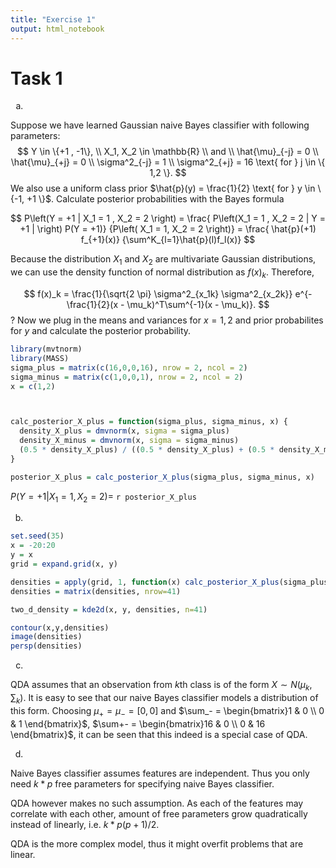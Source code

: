 ```yaml
---
title: "Exercise 1"
output: html_notebook
---
```


# Task 1

a) 

Suppose we have learned Gaussian naive Bayes classifier with following parameters: 
$$
Y \in \{+1 , -1\}, \\
X_1, X_2 \in \mathbb{R} \\
and \\
\hat{\mu}_{-j} = 0 \\
\hat{\mu}_{+j} = 0 \\
\sigma^2_{-j} = 1 \\
\sigma^2_{+j} = 16 \text{ for } j \in \{ 1,2 \}.
$$
We also use a uniform class prior $\hat{p}(y) = \frac{1}{2} \text{ for } y \in \{-1, +1 \}$. Calculate posterior probabilities with the Bayes formula

$$
P\left(Y = +1 | X_1 = 1 , X_2 = 2 \right) = 
\frac{
  P\left(X_1 = 1 , X_2 = 2 | Y = +1 | \right) P(Y = +1)}
  {P\left( X_1 = 1, X_2 = 2 \right)} = 
\frac{
  \hat{p}(+1) f_{+1}(x)}
  {\sum^K_{l=1}\hat{p}(l)f_l(x)}
$$

Because the distribution $X_1$ and $X_2$ are multivariate Gaussian distributions, we can use the density function of normal distribution as $f(x)_k$. Therefore,

$$
f(x)_k = 
\frac{1}{\sqrt{2 \pi} \sigma^2_{x_1k} \sigma^2_{x_2k}}
e^{-\frac{1}{2}(x - \mu_k)^T\sum^{-1}(x - \mu_k)}.
$$
?
Now we plug in the means and variances for $x = {1,2}$ and prior probabilites for $y$ and calculate the posterior probability.

```r
library(mvtnorm)
library(MASS)
sigma_plus = matrix(c(16,0,0,16), nrow = 2, ncol = 2)
sigma_minus = matrix(c(1,0,0,1), nrow = 2, ncol = 2)
x = c(1,2)



calc_posterior_X_plus = function(sigma_plus, sigma_minus, x) {
  density_X_plus = dmvnorm(x, sigma = sigma_plus)
  density_X_minus = dmvnorm(x, sigma = sigma_minus)
  (0.5 * density_X_plus) / ((0.5 * density_X_plus) + (0.5 * density_X_minus))
} 

posterior_X_plus = calc_posterior_X_plus(sigma_plus, sigma_minus, x)
```


$P\left(Y = +1 | X_1 = 1 , X_2 = 2 \right) =$ `r posterior_X_plus`

b)

```r
set.seed(35)
x = -20:20
y = x
grid = expand.grid(x, y)

densities = apply(grid, 1, function(x) calc_posterior_X_plus(sigma_plus, sigma_minus, x))
densities = matrix(densities, nrow=41)

two_d_density = kde2d(x, y, densities, n=41)

contour(x,y,densities)
image(densities)
persp(densities)
```

c)

QDA assumes that an observation from $k$th class is of the form $X \sim N(\mu_k, \sum_k)$. It is easy to see that our naive Bayes classifier models a distribution of this form. Choosing 
$\mu_+ = \mu_- = [0,0]$ and $\sum_- = \begin{bmatrix}1 & 0 \\ 0 & 1 \end{bmatrix}$,
$\sum+- = \begin{bmatrix}16 & 0 \\ 0 & 16 \end{bmatrix}$, it can be seen that this indeed is a special case of QDA.

d)

Naive Bayes classifier assumes features are independent. Thus you only need $k * p$ free parameters for specifying naive Bayes classifier.

QDA however makes no such assumption. As each of the features may correlate with each other, amount of free parameters grow quadratically instead of linearly, i.e. $k * p(p+1)/2$.

QDA is the more complex model, thus it might overfit problems that are linear.